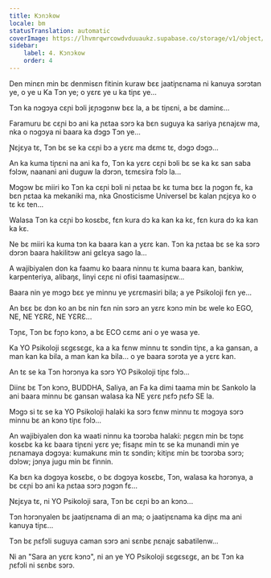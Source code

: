 ```yaml
---
title: Kɔnɔkow
locale: bm
statusTranslation: automatic
coverImage: https://lhvmrqwrcowdvduuaukz.supabase.co/storage/v1/object/public/strapi-uploads/small_cover-tratado-de-psicologia-revolucionaria.webp-5e15e1cec4e0ebebcde5d7fc7565d8fd.webp
sidebar:
    label: 4. Kɔnɔkow
    order: 4
---
```

Den minɛn min bɛ denmisɛn fitinin kuraw bɛɛ jaatiɲɛnama ni kanuya sɔrɔtan ye, o ye u Ka Tɔn ye; o yɛrɛ ye u ka tiɲɛ ye...

Tɔn ka nɔgɔya cɛɲi bɔli jɛɲɔgɔnw bɛɛ la, a bɛ tiɲɛni, a bɛ daminɛ...

Faramuru bɛ cɛɲi bɔ ani ka ɲɛtaa sɔrɔ ka bɛn suguya ka sariya ɲɛnajɛw ma, nka o nɔgɔya ni baara ka dɔgɔ Tɔn ye...

Ɲɛjɛya tɛ, Tɔn bɛ se ka cɛɲi bɔ a yɛrɛ ma dɛmɛ tɛ, dɔgɔ dɔgɔ...

An ka kuma tiɲɛni na ani ka fɔ, Tɔn ka yɛrɛ cɛɲi bɔli bɛ se ka kɛ san saba fɔlɔw, naanani ani duguw la dɔrɔn, tɛmɛsira fɔlɔ la...

Mɔgɔw bɛ miiri ko Tɔn ka cɛɲi bɔli ni ɲɛtaa bɛ kɛ tuma bɛɛ la ɲɔgɔn fɛ, ka bɛn ɲɛtaa ka mekaniki ma, nka Gnosticisme Universel bɛ kalan ɲɛjɛya ko o tɛ kɛ ten...

Walasa Tɔn ka cɛɲi bɔ kosɛbɛ, fɛn kura dɔ ka kan ka kɛ, fɛn kura dɔ ka kan ka kɛ.

Ne bɛ miiri ka kuma tɔn ka baara kan a yɛrɛ kan. Tɔn ka ɲɛtaa bɛ se ka sɔrɔ dɔrɔn baara hakilitɔw ani gɛlɛya sago la...

A wajibiyalen don ka faamu ko baara ninnu tɛ kuma baara kan, bankiw, karpenteriya, alibaŋɛ, linyi cɛɲɛ ni ofisi taamasiɲɛw...

Baara nin ye mɔgɔ bɛɛ ye minnu ye yɛrɛmasiri bila; a ye Psikoloji fɛn ye...

An bɛɛ bɛ dɔn ko an bɛ nin fɛn nin sɔrɔ an yɛrɛ kɔnɔ min bɛ wele ko EGO, NE, NE YƐRƐ, NE YƐRƐ...

Tɔɲɛ, Tɔn bɛ fɔɲɔ kɔnɔ, a bɛ ECO cɛmɛ ani o ye wasa ye.

Ka YO Psikoloji sɛgɛsɛgɛ, ka a ka fɛnw minnu tɛ sɔndin tiɲɛ, a ka gansan, a man kan ka bila, a man kan ka bila... o ye baara sɔrɔta ye a yɛrɛ kan.

An tɛ se ka Tɔn hɔrɔnya ka sɔrɔ YO Psikoloji tiɲɛ fɔlɔ...

Diinɛ bɛ Tɔn kɔnɔ, BUDDHA, Saliya, an Fa ka dimi taama min bɛ Sankolo la ani baara minnu bɛ gansan walasa ka NE yɛrɛ ɲɛfɔ ɲɛfɔ SE la.

Mɔgɔ si tɛ se ka YO Psikoloji halaki ka sɔrɔ fɛnw minnu tɛ mɔgɔya sɔrɔ minnu bɛ an kɔnɔ tiɲɛ fɔlɔ...

An wajibiyalen don ka waati ninnu ka tɔɔrɔba halaki: ɲɛgɛn min bɛ tɔɲɛ kosɛbɛ ka kɛ baara tiɲɛni yɛrɛ ye; fisaɲɛ min tɛ se ka munandi min ye ɲɛnamaya dɔgɔya: kumakunɛ min tɛ sɔndin; kitiɲɛ min bɛ tɔɔrɔba sɔrɔ; dɔlɔw; jɔnya jugu min bɛ finnin.

Ka bɛn ka dɔgɔya kosɛbɛ, o bɛ dɔgɔya kosɛbɛ, Tɔn, walasa ka hɔrɔnya, a bɛ cɛɲi bɔ ani ka ɲɛtaa sɔrɔ ɲɔgɔn fɛ...

Ɲɛjɛya tɛ, ni YO Psikoloji sara, Tɔn bɛ cɛɲi bɔ an kɔnɔ...

Tɔn hɔrɔnyalen bɛ jaatiɲɛnama di an ma; o jaatiɲɛnama ka diɲɛ ma ani kanuya tiɲɛ...

Tɔn bɛ ɲɛfɔli suguya caman sɔrɔ ani sɛnbɛ ɲɛnajɛ sabatilenw...

Ni an "Sara an yɛrɛ kɔnɔ", ni an ye YO Psikoloji sɛgɛsɛgɛ, an bɛ Tɔn ka ɲɛfɔli ni sɛnbɛ sɔrɔ.

